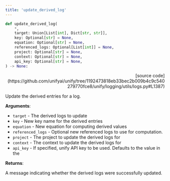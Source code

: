 ```yaml
---
title: 'update_derived_log'
---
```


```python
def update_derived_log(
    *,
    target: Union[List[int], Dict[str, str]],
    key: Optional[str] = None,
    equation: Optional[str] = None,
    referenced_logs: Optional[List[int]] = None,
    project: Optional[str] = None,
    context: Optional[str] = None,
    api_key: Optional[str] = None,
) -> None:
```

<p align="right">[source code](https://github.com/unifyai/unify/tree/1192473818eb33bec2b009b4c9c540279770fce8/unify/logging/utils/logs.py#L1387)</p>

Update the derived entries for a log.

**Arguments**:

- `target` - The derived logs to update
- `key` - New key name for the derived entries
- `equation` - New equation for computing derived values
- `referenced_logs` - Optional new referenced logs to use for computation.
- `project` - The project to update the derived logs for
- `context` - The context to update the derived logs for
- `api_key` - If specified, unify API key to be used. Defaults to the value in the



**Returns**:

A message indicating whether the derived logs were successfully updated.